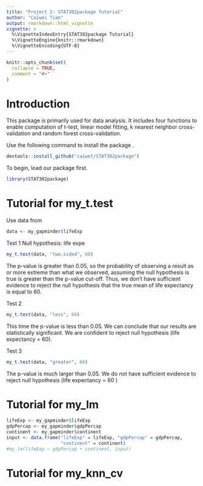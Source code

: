 ```yaml
---
title: "Project 2: STAT302package Tutorial"
author: "Caiwei Tian"
output: rmarkdown::html_vignette
vignette: >
  %\VignetteIndexEntry{STAT302package Tutorial}
  %\VignetteEngine{knitr::rmarkdown}
  %\VignetteEncoding{UTF-8}
---
```


```r
knitr::opts_chunk$set(
  collapse = TRUE,
  comment = "#>"
)
```


# Introduction
This package is primarily used for data analysis. It includes four functions to enable computation of t-test, linear model fitting, k nearest neighbor cross-validation and random forest cross-validation.

Use the following command to install the package \texttt{STAT302package}.

```r
devtools::install_github("caiwet/STAT302package")
```

To begin, load our package first.
```r
library(STAT302package)
```

# Tutorial for my_t.test
Use \texttt{lifeExp} data from \texttt{my_gapminder}
```r
data <- my_gapminder$lifeExp
```

Test 1
Null hypothesis: life expe
```r
my_t.test(data, "two.sided", 60)
```

The p-value is greater than 0.05, so the probability of observing a result as or more extreme than what we observed, assuming the null hypothesis is true is greater than the p-value cut-off. Thus, we don't have sufficient evidence to reject the null hypothesis that the true mean of life expectancy is equal to 60.

Test 2
```r
my_t.test(data, "less", 60)
```

This time the p-value is less than 0.05. We can conclude that our results are statistically significant. We are confident to reject null hypothesis (life expectancy = 60).

Test 3
```r
my_t.test(data, "greater", 60)
```

The p-value is much larger than 0.05. We do not have sufficient evidence to reject null hypothesis (life expectancy = 60
)

# Tutorial for my_lm

```r
lifeExp <- my_gapminder$lifeExp
gdpPercap <- my_gapminder$gdpPercap
continent <- my_gapminder$continent
input <- data.frame("lifeExp" = lifeExp, "gdpPercap" = gdpPercap, 
                    "continent" = continent)
#my_lm(lifeExp ~ gdpPercap + continent, input)

```

# Tutorial for my_knn_cv






















